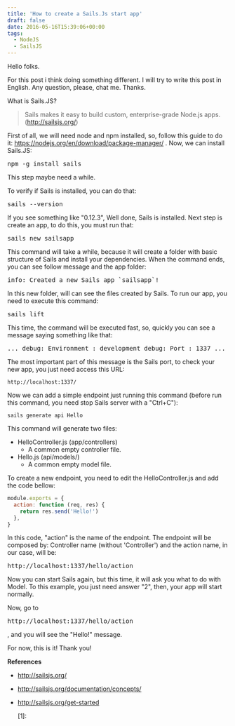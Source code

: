 ```yaml
---
title: 'How to create a Sails.Js start app'
draft: false
date: 2016-05-16T15:39:06+00:00
tags:
  - NodeJS
  - SailsJS
---
```


Hello folks.

For this post i think doing something different. I will try to write this post in English. Any question, please, chat me. Thanks.

What is Sails.JS?

> Sails makes it easy to build custom, enterprise-grade Node.js apps. (http://sailsjs.org/)

First of all, we will need node and npm installed, so, follow this guide to do it: https://nodejs.org/en/download/package-manager/ . Now, we can install Sails.JS:

<pre>npm -g install sails</pre>

This step maybe need a while.

To verify if Sails is installed, you can do that:

<pre>sails --version</pre>

If you see something like "0.12.3", Well done, Sails is installed. Next step is create an app, to do this, you must run that:

<pre>sails new sailsapp</pre>

This command will take a while, because it will create a folder with basic structure of Sails and install your dependencies. When the command ends, you can see follow message and the app folder:

<pre>info: Created a new Sails app `sailsapp`!</pre>

In this new folder, will can see the files created by Sails. To run our app, you need to execute this command:

<pre>sails lift</pre>

This time, the command will be executed fast, so, <span id="result_box" class="short_text" lang="en"><span class="">quickly</span></span> you can see a message saying something like that:

<pre>... debug: Environment : development debug: Port : 1337 ...</pre>

The most important part of this message is the Sails port, to check your new app, you just need access this URL:

```
http://localhost:1337/
```

Now we can add a simple endpoint just running this command (before run this command, you need stop Sails server with a "Ctrl+C"):

`sails generate api Hello`

This command will generate two files:

- HelloController.js (app/controllers)
  - A common empty controller file.
- Hello.js (api/models/)
  - A common empty model file.

To create a new endpoint, you need to edit the HelloController.js and add the code bellow:

```javascript
module.exports = {
  action: function (req, res) {
    return res.send('Hello!')
  },
}
```

In this code, "action" is the name of the endpoint. The endpoint will be composed by: Controller name (without 'Controller') and the action name, in our case, will be: <pre>http://localhost:1337/hello/action </pre>

Now you can start Sails again, but this time, it will ask you what to do with Model. To this example, you just need answer "2", then, your app will start normally.

Now, go to <pre>http://localhost:1337/hello/action</pre> , and you will see the "Hello!" message.

For now, this is it! Thank you!

**References**

- http://sailsjs.org/

- http://sailsjs.org/documentation/concepts/

- http://sailsjs.org/get-started

  [1]:
